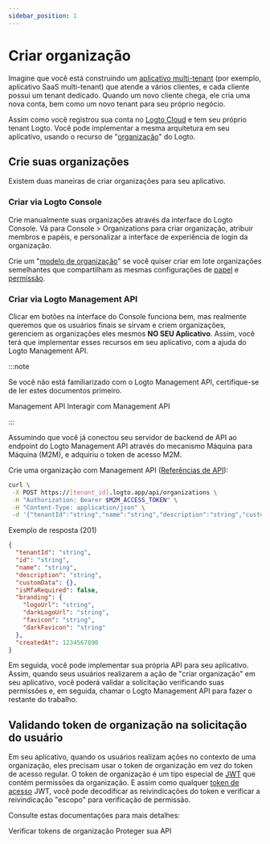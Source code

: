 ```yaml
---
sidebar_position: 1
---
```


# Criar organização

Imagine que você está construindo um [aplicativo multi-tenant](https://auth.wiki/multi-tenancy) (por exemplo, aplicativo SaaS multi-tenant) que atende a vários clientes, e cada cliente possui um tenant dedicado. Quando um novo cliente chega, ele cria uma nova conta, bem como um novo tenant para seu próprio negócio.

Assim como você registrou sua conta no [Logto Cloud](https://cloud.logto.io/) e tem seu próprio tenant Logto. Você pode implementar a mesma arquitetura em seu aplicativo, usando o recurso de "[organização](/organizations)" do Logto.

## Crie suas organizações

Existem duas maneiras de criar organizações para seu aplicativo.

### Criar via Logto Console

Crie manualmente suas organizações através da interface do Logto Console. Vá para <CloudLink to="/organizations">Console > Organizations</CloudLink> para criar organização, atribuir membros e papéis, e personalizar a interface de experiência de login da organização.

Crie um "[modelo de organização](/authorization/organization-template)" se você quiser criar em lote organizações semelhantes que compartilham as mesmas configurações de [papel](/authorization/organization-template/configure-organization-template#create-organization-role) e [permissão](/authorization/organization-template/configure-organization-template#create-organization-permission).

### Criar via Logto Management API

Clicar em botões na interface do Console funciona bem, mas realmente queremos que os usuários finais se sirvam e criem organizações, gerenciem as organizações eles mesmos **NO SEU Aplicativo**. Assim, você terá que implementar esses recursos em seu aplicativo, com a ajuda do Logto Management API.

:::note

Se você não está familiarizado com o Logto Management API, certifique-se de ler estes documentos primeiro.

<Url href="/concepts/core-service/#management-api">Management API</Url>
<Url href="/integrate-logto/interact-with-management-api">Interagir com Management API</Url>

:::

Assumindo que você já conectou seu servidor de backend de API ao endpoint do Logto Management API através do mecanismo Máquina para Máquina (M2M), e adquiriu o token de acesso M2M.

Crie uma organização com Management API ([Referências de API](https://openapi.logto.io/operation/operation-createorganization)):

```bash
curl \
 -X POST https://[tenant_id].logto.app/api/organizations \
 -H "Authorization: Bearer $M2M_ACCESS_TOKEN" \
 -H "Content-Type: application/json" \
 -d '{"tenantId":"string","name":"string","description":"string","customData":{},"isMfaRequired":false,"branding":{"logoUrl":"string","darkLogoUrl":"string","favicon":"string","darkFavicon":"string"},"createdAt":1234567890}'
```

Exemplo de resposta (201)

```json
{
  "tenantId": "string",
  "id": "string",
  "name": "string",
  "description": "string",
  "customData": {},
  "isMfaRequired": false,
  "branding": {
    "logoUrl": "string",
    "darkLogoUrl": "string",
    "favicon": "string",
    "darkFavicon": "string"
  },
  "createdAt": 1234567890
}
```

Em seguida, você pode implementar sua própria API para seu aplicativo. Assim, quando seus usuários realizarem a ação de "criar organização" em seu aplicativo, você poderá validar a solicitação verificando suas permissões e, em seguida, chamar o Logto Management API para fazer o restante do trabalho.

## Validando token de organização na solicitação do usuário

Em seu aplicativo, quando os usuários realizam ações no contexto de uma organização, eles precisam usar o token de organização em vez do token de acesso regular. O token de organização é um tipo especial de [JWT](https://auth.wiki/jwt) que contém permissões da organização. E assim como qualquer [token de acesso](https://auth.wiki/access-token) JWT, você pode decodificar as reivindicações do token e verificar a reivindicação "escopo" para verificação de permissão.

Consulte estas documentações para mais detalhes:

<Url href="/authorization/organization-template/protect-organization-resources">
  Verificar tokens de organização
</Url>
<Url href="/authorization/api-resources/protect-your-api">Proteger sua API</Url>
